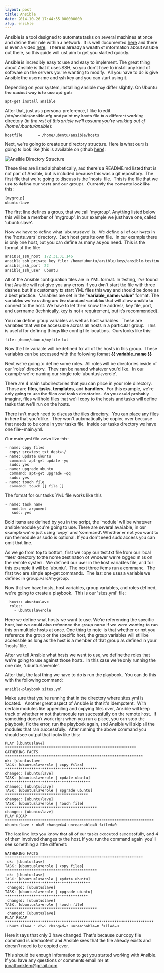 ```yaml
---
layout: post
title: Ansible
date: 2014-10-26 17:44:55.000000000
slug: ansible
---
```


Ansible is a tool designed to automate tasks on several machines at once and define their role within a network.  It is well documented [here](http://docs.ansible.com/) and there is even a video [here](http://fast.wistia.net/embed/iframe/qrqfj371b6?popover=true).  There is already a wealth of information about Ansible out there, so this guide will just aim to get you started quickly.

Ansible is incredibly easy to use and easy to implement. The great thing about Ansible is that it uses SSH, so you don't have to install any kind of software on the servers you're wanting to modify.  All you have to do is give Ansible the username and ssh key and you can start using it.

Depending on your system, installing Ansible may differ slightly.  On Ubuntu the easiest way is to use apt-get:

```
apt-get install ansible
```

After that, just as a personal preference, I like to edit /etc/ansible/ansible.cfg and point my hosts file to a different working directory (*in the rest of this article we'll assume you're working out of /home/ubuntu/ansible*):

```
hostfile       = /home/ubuntu/ansible/hosts
```

Next, we're going to create our directory structure. Here is what ours is going to look like (this is available on github [here](https://github.com/jonathonklem/ansible_testing)):

![Ansible Directory Structure](https://jonathonklem.com/assets/images/ansible-directory-structure.png)

These files are listed alphabetically, and there's a README.md listed that is not part of Ansible, but is included because this was a git repository.  The first file that we're going to discuss is the 'hosts' file.  This is the file that we use to define our hosts and our groups.  Currently the contents look like this:

```python 
[mygroup]
ubuntuslave
```

The first line defines a group, that we call 'mygroup'. Anything listed below this will be a member of 'mygroup'. In our example we just have one, called 'ubuntuslave'.

Now we have to define what 'ubuntuslave' is.  We define all of our hosts in the 'hosts_vars' directory.  Each host gets its own file.  In our example there is only one host, but you can define as many as you need.  This is the format of the file:

```python
ansible_ssh_host: 172.31.31.146
ansible_ssh_private_key_file: /home/ubuntu/ansible/keys/ansible-testing.pem
ansible_ssh_port: 22
ansible_ssh_user: ubuntu
```

All of the Ansible configuration files are in YML format. In testing, I've found that Ansible will not give you any errors if you don't start the file with three dashes, but it's customary to start YML files this way and should be done as a best practice.  Variables are set in the "**variable_name: value**" format. The variables we're setting are the standard variables that will allow ansible to connect to the host. We have to let them know the address, key file, port, and username (technically, key is not a requirement, but it's recommended).

You can define group variables as well as host variables.  These are variables that will be accessible across all hosts in a particular group.  This is useful for defining things like config file locations.  Ours looks like this:

```
file: /home/ubuntu/myfile.txt
```

Now the file variable will be defined for all of the hosts in this group.  These variables can be accessed with the following format **&lcub;&lcub; variable_name &rcub;&rcub;**

Next we're going to define some roles.  All roles will be directories inside of our 'roles' directory.  They can be named whatever you'd like.  In our example we're naming our single role 'ubuntuslaverole'.

There are 4 main subdirectories that you can place in your role directory.  Those are **files**, **tasks**, **templates**, and **handlers**.  For this example, we're only going to use the files and tasks directories.  As you could probably imagine, files will hold files that we'll copy to the hosts and tasks will define tasks that we'll run on the hosts.

There isn't much need to discuss the files directory.  You can place any files in here that you'd like.  They won't automatically be copied over because that needs to be done in your tasks file.  Inside our tasks directory we have one file--main.yml.

Our main.yml file looks like this:

```
- name: copy files
  copy: src=test.txt dest=~/
- name: update ubuntu
  command: apt-get update -yq
  sudo: yes
- name: upgrade ubuntu
  command: apt-get upgrade -qq
  sudo: yes
- name: touch file
  command: touch {{ file }}
```

The format for our tasks YML file works like this:

```
- name: task name
   module: argument
   sudo: yes
```

Bold items are defined by you in the script, the 'module' will be whatever ansible module you're going to use. There are several available, in our example we're just using 'copy' and 'command'. Whether or not you want to run the module as sudo is optional. If you don't need sudo access you can omit that line.

As we go from top to bottom, first we copy our test.txt file from our local 'files' directory to the home destination of whoever we're logged in as on the remote system.  We defined our user in the host variables file, and for this example it will be 'ubuntu'.  The next three items run a command.  The first two are simple apt-get commands.  The last one uses a variable we defined in group_vars/mygroup.

Now that we have hosts, host variables, group variables, and roles defined, we're going to create a playbook.  This is our 'sites.yml' file:

```
- hosts: ubuntuslave
  roles:
    - ubuntuslaverole
```

Here we define what hosts we want to use. We're referencing the specific host, but we could also reference the group name if we were wanting to run this on multiple hosts at once. One thing to note, is that whether or not you reference the group or the specific host, the group variables will still be accessible as long as the host is a member of that group as defined in your 'hosts' file.

After we tell Ansible what hosts we want to use, we define the roles that we're going to use against those hosts.  In this case we're only running the one role, 'ubuntuslaverole'.

After that, the last thing we have to do is run the playbook.  You can do this with the following command:

```
ansible-playbook sites.yml
```

Make sure that you're running that in the directory where sites.yml is located.   Another great aspect of Ansible is that it's idempotent.  With certain modules like appending and copying files over, Ansible will keep track of whether or not that module ran successfully on the remote host.  If something doesn't work right when you run a place, you can stop the playbook, fix the error, run the playbook again, and Ansible will skip all the modules that ran successfully.  After running the above command you should see output that looks like this:

```
PLAY [ubuntuslave] ************************************************************
GATHERING FACTS ***************************************************************
ok: [ubuntuslave]
TASK: [ubuntuslaverole | copy files] ******************************************
changed: [ubuntuslave]
TASK: [ubuntuslaverole | update ubuntu] ***************************************
changed: [ubuntuslave]
TASK: [ubuntuslaverole | upgrade ubuntu] **************************************
changed: [ubuntuslave]
TASK: [ubuntuslaverole | touch file] ******************************************
changed: [ubuntuslave]
PLAY RECAP ********************************************************************
ubuntuslave : ok=5 changed=4 unreachable=0 failed=0
```

The last line lets you know that all of our tasks executed successfully, and 4 of them involved changes to the host. If you run the command again, you'll see something a little different:

```
GATHERING FACTS ***************************************************************
 ok: [ubuntuslave]
TASK: [ubuntuslaverole | copy files] ******************************************
 ok: [ubuntuslave]
TASK: [ubuntuslaverole | update ubuntu] ***************************************
 changed: [ubuntuslave]
TASK: [ubuntuslaverole | upgrade ubuntu] **************************************
 changed: [ubuntuslave]
TASK: [ubuntuslaverole | touch file] ******************************************
 changed: [ubuntuslave]
PLAY RECAP ********************************************************************
 ubuntuslave : ok=5 changed=3 unreachable=0 failed=0
```

Here it says that only 3 have changed. That's because our copy file command is idempotent and Ansible sees that the file already exists and doesn't need to be copied over.

This should be enough information to get you started working with Ansible. If you have any questions or comments email me at [jonathonklem@gmail.com](mailto:jonathonklem@gmail.com).
